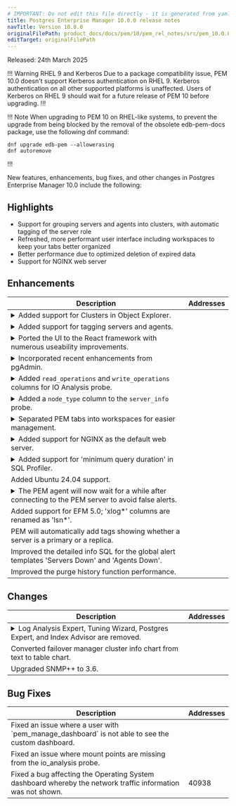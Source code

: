 ```yaml
---
# IMPORTANT: Do not edit this file directly - it is generated from yaml source.
title: Postgres Enterprise Manager 10.0.0 release notes
navTitle: Version 10.0.0
originalFilePath: product_docs/docs/pem/10/pem_rel_notes/src/pem_10.0.0_rel_notes.yml
editTarget: originalFilePath
---
```


Released: 24th March 2025

!!! Warning RHEL 9 and Kerberos
Due to a package compatibility issue, PEM 10.0 doesn't support Kerberos authentication on RHEL 9.
Kerberos authentication on all other supported platforms is unaffected.
Users of Kerberos on RHEL 9 should wait for a future release of PEM 10 before upgrading.
!!!

!!! Note
When upgrading to PEM 10 on RHEL-like systems, to prevent the upgrade from being blocked by the removal of the obsolete edb-pem-docs package, use the following dnf command:

```shell
dnf upgrade edb-pem --allowerasing
dnf autoremove
```
!!!

New features, enhancements, bug fixes, and other changes in Postgres Enterprise Manager 10.0 include the following:

## Highlights

- Support for grouping servers and agents into clusters, with automatic tagging of the server role
- Refreshed, more performant user interface including workspaces to keep your tabs better organized
- Better performance due to optimized deletion of expired data
- Support for NGINX web server

## Enhancements

<table class="table w-100"><thead><tr><th>Description</th><th width="10%">Addresses</th></tr></thead><tbody>
<tr><td><details><summary>Added support for Clusters in Object Explorer.</summary><hr/><p>PEM 10 introduces the concept of Clusters. These are groupings of Servers and Agents used to represent a High Availability (HA) cluster, for example a cluster using Postgres Distributed or EDB Failover Manager.
You can create and populate Clusters in the Object Explorer. In future releases we will expand this functionality to improve the experience of working with HA clusters in PEM.</p>
</details></td><td></td></tr>
<tr><td><details><summary>Added support for tagging servers and agents.</summary><hr/><p>PEM now supports arbitrary tagging of servers. Presently this is purely a cosmetic feature. In the future we will expand it to support filtering and selection by tags.</p></details></td><td></td></tr>
<tr><td><details><summary>Ported the UI to the React framework with numerous useability improvements.</summary><hr/><p>The entire PEM user interface has been ported to the React framework. This brings the PEM project back into line with pgAdmin, making it easier for us to ull enhancements from the upstream.
It also delivers a more modern and performant interface. We have taken advantage of this porting to make numerous improvements to the UI including:</p>
<ul>
<li>Added pagination in Probes/Alerts.</li>
<li>Implemented workspaces.</li>
<li>Divided scheduled tasks into Task and History tabs.</li>
<li>Implemented a dialog view for creating Alerts, Probes and other objects, replacing the grid view.</li>
</ul>
</details></td><td></td></tr>
<tr><td><details><summary>Incorporated recent enhancements from pgAdmin.</summary><hr/><p>The updated architecture of PEM 10 has allowed us to pull many enhancements from pgAdmin including:</p>
<ul>
<li>Generate Entity Relationship Diagrams</li>
<li>Plot charts in Query Tool results</li>
<li>Show real-time system metrics dashboard using the systemstats extension</li>
</ul>
</details></td><td></td></tr>
<tr><td><details><summary>Added <code>read_operations</code> and <code>write_operations</code> columns for IO Analysis probe.</summary><hr/><p>This data can be used to monitor and alert on IOPS (Input/Output Operations Per Second), which is of particular relevance when using cloud storage.</p></details></td><td></td></tr>
<tr><td><details><summary>Added a <code>node_type</code> column to the <code>server_info</code> probe.</summary><hr/><p>The <code>node_type</code> may take one of the following values: <code>primary</code>, <code>replica</code>, <code>readonly</code>, <code>standalone</code>.</p>
</details></td><td></td></tr>
<tr><td><details><summary>Separated PEM tabs into workspaces for easier management.</summary><hr/><p>Panels/Tabs for the following PEM components will be opened in the
'Enterprise Manager' workspace:</p>
<ul>
<li>Alert templates</li>
<li>Email group</li>
<li>Webhooks</li>
<li>Custom probes</li>
<li>Manage Charts</li>
</ul>
<p>Panels/Tabs for the following PEM components will be opened in the
'Enterprise Tools' workspace:</p>
<ul>
<li>SQL Profiler</li>
<li>Performance diagnosis</li>
<li>Capacity manager report</li>
</ul>
<p>Panels/Tabs for the following PEM components will be opened in the
'Object Explorer' workspace:</p>
<ul>
<li>Probe configuration</li>
<li>Alerts</li>
</ul>
</details></td><td></td></tr>
<tr><td><details><summary>Added support for NGINX as the default web server.</summary><hr/><p>PEM 10 supports both Apache HTTPD and NGINX as the web server on Linux. On Windows only Apache HTTPD is supported. The default for new installations is NGINX. Upgrades from PEM 9 will continue to use Apache HTTPD unless you opt to switch the web server by running the <code>/usr/edb/pem/bin/switch-web-server.sh</code> script.</p>
</details></td><td></td></tr>
<tr><td><details><summary>Added support for 'minimum query duration' in SQL Profiler.</summary><hr/><p>You can now specify a minimum query duration when creating a trace in SQL Profiler. This allows you to only trace long-running queries, which in turn means you can run a trace for a much longer period without exceeding the size limit.</p>
</details></td><td></td></tr>
<tr><td>Added Ubuntu 24.04 support.</td><td></td></tr>
<tr><td><details><summary>The PEM agent will now wait for a while after connecting to the PEM server to avoid false alerts.</summary><hr/><p>This is configurable via the <code>alert_reconnect_delay</code> parameter in <code>agent.cfg</code>.</p></details></td><td></td></tr>
<tr><td>Added support for EFM 5.0; 'xlog*' columns are renamed as 'lsn*'.</td><td></td></tr>
<tr><td>PEM will automatically add tags showing whether a server is a primary or a replica.</td><td></td></tr>
<tr><td>Improved the detailed info SQL for the global alert templates 'Servers Down' and 'Agents Down'.</td><td></td></tr>
<tr><td>Improved the purge history function performance.</td><td></td></tr>
</tbody></table>


## Changes

<table class="table w-100"><thead><tr><th>Description</th><th width="10%">Addresses</th></tr></thead><tbody>
<tr><td><details><summary>Log Analysis Expert, Tuning Wizard, Postgres Expert, and Index Advisor are removed.</summary><hr/><p>These features have been removed from PEM 10.0 onwards. For Postgres tuning we recommend the <a href="https://www.enterprisedb.com/docs/pg_extensions/pg_tuner/">EDB Postgres Tuner</a> extension and the <a href="https://postgrestuner.enterprisedb.com/">accompany web utility</a>. The Index Advisor extension for EDB Server has been deprecated and replaced by <a href="https://www.enterprisedb.com/docs/pg_extensions/query_advisor/">EDB Query Advisor</a>, which is compatible with all Postgres distributions. For log analysis we recommend <a href="https://github.com/darold/pgbadger">pgBadger</a>.</p>
</details></td><td></td></tr>
<tr><td>Converted failover manager cluster info chart from text to table chart.</td><td></td></tr>
<tr><td>Upgraded SNMP++ to 3.6.</td><td></td></tr>
</tbody></table>


## Bug Fixes

<table class="table w-100"><thead><tr><th>Description</th><th width="10%">Addresses</th></tr></thead><tbody>
<tr><td>Fixed an issue where a user with `pem_manage_dashboard` is not able to see the custom dashboard.</td><td></td></tr>
<tr><td>Fixed an issue where mount points are missing from the io_analysis probe.</td><td></td></tr>
<tr><td>Fixed a bug affecting the Operating System dashboard whereby the network traffic information was not shown.</td><td>40938</td></tr>
</tbody></table>


